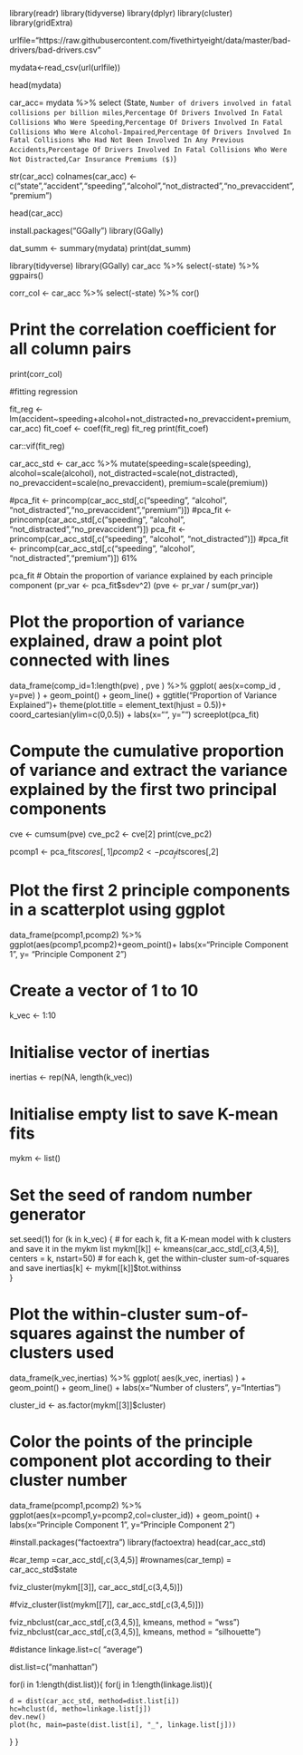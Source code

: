 
library(readr)
library(tidyverse)
library(dplyr)
library(cluster)
library(gridExtra)

urlfile="https://raw.githubusercontent.com/fivethirtyeight/data/master/bad-drivers/bad-drivers.csv"

mydata<-read_csv(url(urlfile))


head(mydata)

car_acc= mydata %>%
  select (State, `Number of drivers involved in fatal collisions per billion miles`,`Percentage Of Drivers Involved In Fatal Collisions Who Were Speeding`,`Percentage Of Drivers Involved In Fatal Collisions Who Were Alcohol-Impaired`,`Percentage Of Drivers Involved In Fatal Collisions Who Had Not Been Involved In Any Previous Accidents`,`Percentage Of Drivers Involved In Fatal Collisions Who Were Not Distracted`,`Car Insurance Premiums ($)`)


str(car_acc)
colnames(car_acc) <- c("state","accident","speeding","alcohol","not_distracted","no_prevaccident","premium")

head(car_acc)

install.packages("GGally")
library(GGally)

dat_summ <- summary(mydata)
print(dat_summ)

library(tidyverse)
library(GGally)
car_acc %>% 
  select(-state) %>%
  ggpairs()

corr_col <- car_acc %>% 
  select(-state) %>% 
  cor()

# Print the correlation coefficient for all column pairs
print(corr_col)

#fitting regression

fit_reg <- lm(accident~speeding+alcohol+not_distracted+no_prevaccident+premium,car_acc)
fit_coef <- coef(fit_reg)
fit_reg
print(fit_coef)

car::vif(fit_reg)

car_acc_std <- car_acc %>% 
  mutate(speeding=scale(speeding),
         alcohol=scale(alcohol),
         not_distracted=scale(not_distracted), 
         no_prevaccident=scale(no_prevaccident),
         premium=scale(premium))

#pca_fit <- princomp(car_acc_std[,c("speeding", "alcohol", "not_distracted","no_prevaccident","premium")])
#pca_fit <- princomp(car_acc_std[,c("speeding", "alcohol", "not_distracted","no_prevaccident")])
pca_fit <- princomp(car_acc_std[,c("speeding", "alcohol", "not_distracted")])
#pca_fit <- princomp(car_acc_std[,c("speeding", "alcohol", "not_distracted","premium")]) 61%

pca_fit
# Obtain the proportion of variance explained by each principle component
(pr_var <- pca_fit$sdev^2)
(pve <- pr_var / sum(pr_var))

# Plot the proportion of variance explained, draw a point plot connected with lines
data_frame(comp_id=1:length(pve) , pve ) %>%
  ggplot( aes(x=comp_id , y=pve) ) + geom_point() + geom_line() + ggtitle("Proportion of Variance Explained")+ theme(plot.title = element_text(hjust = 0.5))+
  coord_cartesian(ylim=c(0,0.5)) +
  labs(x="", 
       y="")
screeplot(pca_fit)

# Compute the cumulative proportion of variance and extract the variance explained by the first two principal components
cve <- cumsum(pve)
cve_pc2 <- cve[2]
print(cve_pc2)


pcomp1 <- pca_fit$scores[,1]
pcomp2 <- pca_fit$scores[,2]

# Plot the first 2 principle components in a scatterplot using ggplot
data_frame(pcomp1,pcomp2) %>%
  ggplot(aes(pcomp1,pcomp2)+geom_point()+ labs(x="Principle Component 1", y= "Principle Component 2")

# Create a vector of 1 to 10 
k_vec <- 1:10

# Initialise vector of inertias
inertias <- rep(NA, length(k_vec))

# Initialise empty list to save K-mean fits 
mykm <- list()

# Set the seed of random number generator 
set.seed(1)
for (k in k_vec) {
  # for each k, fit a K-mean model with k clusters and save it in the mykm list
  mykm[[k]] <- kmeans(car_acc_std[,c(3,4,5)], centers = k, nstart=50)
  # for each k, get the within-cluster sum-of-squares and save
  inertias[k] <- mykm[[k]]$tot.withinss           
}


# Plot the within-cluster sum-of-squares against the number of clusters used
data_frame(k_vec,inertias) %>%
  ggplot( aes(k_vec, inertias) ) +
  geom_point() + geom_line() +
  labs(x="Number of clusters", y="Intertias")

cluster_id <- as.factor(mykm[[3]]$cluster)

# Color the points of the principle component plot according to their cluster number
data_frame(pcomp1,pcomp2) %>%
  ggplot(aes(x=pcomp1,y=pcomp2,col=cluster_id)) + geom_point() +
  labs(x="Principle Component 1",
       y="Principle Component 2")

#install.packages("factoextra")
library(factoextra)
head(car_acc_std)

#car_temp =car_acc_std[,c(3,4,5)]
#rownames(car_temp) = car_acc_std$state

fviz_cluster(mykm[[3]], car_acc_std[,c(3,4,5)])

#fviz_cluster(list(mykm[[7]], car_acc_std[,c(3,4,5)]))

fviz_nbclust(car_acc_std[,c(3,4,5)], kmeans, method = "wss")
fviz_nbclust(car_acc_std[,c(3,4,5)], kmeans, method = "silhouette")



#distance
linkage.list=c( "average")

dist.list=c("manhattan")

for(i in 1:length(dist.list)){
  for(j in 1:length(linkage.list)){
    
    d = dist(car_acc_std, method=dist.list[i])
    hc=hclust(d, metho=linkage.list[j])
    dev.new()
    plot(hc, main=paste(dist.list[i], "_", linkage.list[j]))
  }
}

